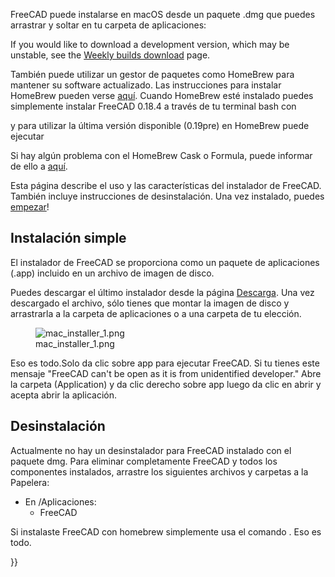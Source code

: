 <languages/>

{{Docnav/es
|[[Installing_on_Linux/es|Instalación en Linux]]
|[[Installing_additional_components/es|Instalación de componentes adicionales]]
}}

<div class="mw-translate-fuzzy">
FreeCAD puede instalarse en macOS desde un paquete .dmg que puedes arrastrar y soltar en tu carpeta de aplicaciones:
</div>

If you would like to download a development version, which may be unstable, see the [https://github.com/FreeCAD/FreeCAD-Bundle/releases/tag/weekly-builds Weekly builds download] page.

<div class="mw-translate-fuzzy">
También puede utilizar un gestor de paquetes como HomeBrew para mantener su software actualizado. Las instrucciones para instalar HomeBrew pueden verse [https://brew.sh/ aquí]. Cuando HomeBrew esté instalado puedes simplemente instalar FreeCAD 0.18.4 a través de tu terminal bash con
</div> 

{{Code|code=
brew install --cask freecad
}}

<div class="mw-translate-fuzzy">
y para utilizar la última versión disponible (0.19pre) en HomeBrew puede ejecutar
</div>

{{Code|code=
brew install freecad
}}

Si hay algún problema con el HomeBrew Cask o Formula, puede informar de ello a [https://github.com/FreeCAD/homebrew-freecad aquí]. 

<div class="mw-translate-fuzzy">
Esta página describe el uso y las características del instalador de FreeCAD. También incluye instrucciones de desinstalación.
Una vez instalado, puedes [[Getting_started/es|empezar]]!
</div>

<span id="Simple_installation"></span>
== Instalación simple ==

El instalador de FreeCAD se proporciona como un paquete de aplicaciones (.app) incluido en un archivo de imagen de disco.

Puedes descargar el último instalador desde la página [[Download/es|Descarga]]. Una vez descargado el archivo, sólo tienes que montar la imagen de disco y arrastrarla a la carpeta de aplicaciones o a una carpeta de tu elección.

[[File:mac_installer_1.png]]

<div class="mw-translate-fuzzy">
Eso es todo.Solo da clic sobre app para ejecutar FreeCAD. Si tu tienes este mensaje "FreeCAD can't be open as it is from unidentified developer." Abre la carpeta (Application) y da clic derecho sobre app luego da clic en abrir y acepta abrir la aplicación.
</div>

<span id="Uninstallation"></span>
== Desinstalación ==

Actualmente no hay un desinstalador para FreeCAD instalado con el paquete dmg. Para eliminar completamente FreeCAD y todos los componentes instalados, arrastre los siguientes archivos y carpetas a la Papelera:

<div class="mw-translate-fuzzy">
*En /Aplicaciones:
**FreeCAD
</div>

<div class="mw-translate-fuzzy">
Si instalaste FreeCAD con homebrew simplemente usa el comando {{incode|brew uninstall freecad}}. Eso es todo.
</div>


{{Docnav/es
|[[Installing_on_Linux/es|Instalación en Linux]]
|[[Installing_additional_components/es|Instalación de componentes adicionales]]
}}

{{Userdocnavi{{#translation:}}}}